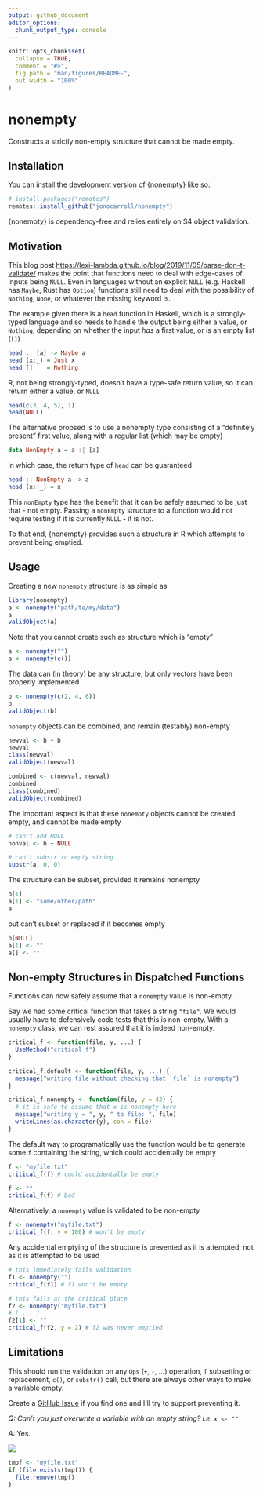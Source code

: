 ```yaml
---
output: github_document
editor_options: 
  chunk_output_type: console
---
```


<!-- README.md is generated from README.Rmd. Please edit that file -->

```r
knitr::opts_chunk$set(
  collapse = TRUE,
  comment = "#>",
  fig.path = "man/figures/README-",
  out.width = "100%"
)
```

# nonempty

<!-- badges: start -->
<!-- badges: end -->

Constructs a strictly non-empty structure that cannot be made empty.

## Installation

You can install the development version of {nonempty} like so:

``` r
# install.packages("remotes")
remotes::install_github("jonocarroll/nonempty")
```

{nonempty} is dependency-free and relies entirely on S4 object validation.

## Motivation

This blog post [https://lexi-lambda.github.io/blog/2019/11/05/parse-don-t-validate/][parse] makes 
the point that functions need to deal with edge-cases of inputs being `NULL`. Even 
in languages without an explicit `NULL` (e.g. Haskell has `Maybe`, Rust has `Option`) 
functions still need to deal with the possibility of `Nothing`, `None`, or whatever the missing 
keyword is.

The example given there is a `head` function in Haskell, which is a strongly-typed language
and so needs to handle the output being either a value, or `Nothing`, depending on whether 
the input _has_ a first value, or is an empty list (`[]`)

```haskell
head :: [a] -> Maybe a
head (x:_) = Just x
head []    = Nothing
```

R, not being strongly-typed, doesn't have a type-safe return value, so it can return 
either a value, or `NULL`

```r
head(c(3, 4, 5), 1)
head(NULL)
```

The alternative propsed is to use a nonempty type consisting of a "definitely present" first 
value, along with a regular list (which may be empty)

```haskell
data NonEmpty a = a :| [a]
```

in which case, the return type of `head` can be guaranteed

```haskell
head :: NonEmpty a -> a
head (x:|_) = x
```

This `nonEmpty` type has the benefit that it can be safely assumed to be just that - not empty.
Passing a `nonEmpty` structure to a function would not require testing if it is currently 
`NULL` - it is not.

To that end, {nonempty} provides such a structure in R which attempts to prevent 
being emptied.

## Usage

Creating a new `nonempty` structure is as simple as

```r
library(nonempty)
a <- nonempty("path/to/my/data")
a
validObject(a)
```

Note that you cannot create such as structure which is "empty" 

```r
a <- nonempty("")
a <- nonempty(c())
```

The data can (in theory) be any structure, but only vectors have been properly implemented

```r
b <- nonempty(c(2, 4, 6))
b
validObject(b)
```

`nonempty` objects can be combined, and remain (testably) non-empty

```r
newval <- b + b
newval
class(newval)
validObject(newval)

combined <- c(newval, newval)
combined
class(combined)
validObject(combined)
```

The important aspect is that these `nonempty` objects cannot 
be created empty, and cannot be made empty

```r
# can't add NULL
nonval <- b + NULL

# can't substr to empty string
substr(a, 0, 0)
```

The structure can be subset, provided it remains nonempty
```r
b[1]
a[1] <- "some/other/path"
a
```

but can't subset or replaced if it becomes empty

```r
b[NULL]
a[1] <- ""
a[] <- ""
```

## Non-empty Structures in Dispatched Functions

Functions can now safely assume that a `nonempty` value is non-empty. 

Say we had some critical function that takes a string `"file"`. We 
would usually have to defensively code tests that this is non-empty.
With a `nonempty` class, we can rest assured that it is indeed non-empty.

```r
critical_f <- function(file, y, ...) {
  UseMethod("critical_f")
}

critical_f.default <- function(file, y, ...) {
  message("writing file without checking that `file` is nonempty")
}

critical_f.nonempty <- function(file, y = 42) {
  # it is safe to assume that x is nonempty here
  message("writing y = ", y, " to file: ", file)
  writeLines(as.character(y), con = file)
}
```

The default way to programatically use the function would be to 
generate some `f` containing the string, which could accidentally
be empty

```r
f <- "myfile.txt"
critical_f(f) # could accidentally be empty

f <- ""
critical_f(f) # bad
```

Alternatively, a `nonempty` value is validated to be non-empty

```r
f <- nonempty("myfile.txt")
critical_f(f, y = 100) # won't be empty
```

Any accidental emptying of the structure is prevented as it is
attempted, not as it is attempted to be used

```r
# this immediately fails validation
f1 <- nonempty("")
critical_f(f1) # f1 won't be empty

# this fails at the critical place
f2 <- nonempty("myfile.txt")
# [ ... ]
f2[1] <- ""
critical_f(f2, y = 2) # f2 was never emptied
```

## Limitations

This should run the validation on any `Ops` (`+`, `-`, ...) operation, `[` subsetting 
or replacement, `c()`, or `substr()` call, but there are always other ways to 
make a variable empty. 

Create a [GitHub Issue][issue] if you find one and I'll try to support preventing it.

_Q: Can't you just overwrite a variable with an empty string? i.e. `x <- ""`_

_A:_ Yes.

![](man/figures/toad.jpg)

```r
tmpf <- "myfile.txt"
if (file.exists(tmpf)) {
  file.remove(tmpf)
}
```

[parse]: https://lexi-lambda.github.io/blog/2019/11/05/parse-don-t-validate/
[issue]: https://github.com/jonocarroll/nonempty/issues/new/choose
